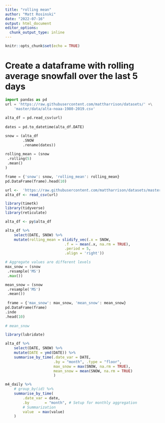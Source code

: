 ```yaml
---
title: "rolling mean"
author: "Matt Rosinski"
date: "2022-07-16"
output: html_document
editor_options: 
  chunk_output_type: inline
---
```


```r
knitr::opts_chunk$set(echo = TRUE)
```

# Create a dataframe with rolling average snowfall over the last 5 days
```python
import pandas as pd
url = 'https://raw.githubusercontent.com/mattharrison/datasets/' +\
    'master/data/alta-noaa-1980-2019.csv'
    
alta_df = pd.read_csv(url)
    
dates = pd.to_datetime(alta_df.DATE)

snow = (alta_df
        .SNOW
        .rename(dates))
        
rolling_mean = (snow
 .rolling(5)
 .mean()
)

frame = {'snow': snow, 'rolling_mean': rolling_mean}
pd.DataFrame(frame).head(10)
```
```r
url <-  'https://raw.githubusercontent.com/mattharrison/datasets/master/data/alta-noaa-1980-2019.csv'
alta_df <- read_csv(url)
```

```r
library(timetk)
library(tidyverse)
library(reticulate)

alta_df <- py$alta_df

alta_df %>%
    select(DATE, SNOW) %>%
    mutate(rolling_mean = slidify_vec(.x = SNOW, 
                           .f = ~ mean(.x, na.rm = TRUE), 
                           .period = 5, 
                           .align = 'right'))

```

```python
# Aggregate values are different levels
max_snow = (snow
 .resample('MS')
 .max())

mean_snow = (snow
 .resample('MS')
 .mean())
 
 frame = {'max_snow': max_snow, 'mean_snow': mean_snow}
pd.DataFrame(frame)
.inde
.head(10)
 
# mean_snow
```


```r
library(lubridate)

alta_df %>%
    select(DATE, SNOW) %>%
    mutate(DATE = ymd(DATE)) %>%
    summarise_by_time(.date_var = DATE,
                      .by = "month", .type = "floor",
                      max_snow = max(SNOW, na.rm = TRUE),
                      mean_snow = mean(SNOW, na.rm = TRUE)
                      )
```

```r
m4_daily %>%
    # group_by(id) %>%
    summarise_by_time(
        .date_var = date,
        .by       = "month", # Setup for monthly aggregation
        # Summarization
        value  = max(value)
    )
```

